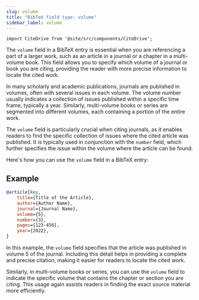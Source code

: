 ```yaml
---
slug: volume
title: "BibTeX field type: volume"
sidebar_label: volume
---
```


```mdx-code-block
import CiteDrive from '@site/src/components/CiteDrive';
```

The `volume` field in a BibTeX entry is essential when you are referencing a part of a larger work, such as an article in a journal or a chapter in a multi-volume book. This field allows you to specify which volume of a journal or book you are citing, providing the reader with more precise information to locate the cited work.

<CiteDrive />

In many scholarly and academic publications, journals are published in volumes, often with several issues in each volume. The volume number usually indicates a collection of issues published within a specific time frame, typically a year. Similarly, multi-volume books or series are segmented into different volumes, each containing a portion of the entire work.

The `volume` field is particularly crucial when citing journals, as it enables readers to find the specific collection of issues where the cited article was published. It is typically used in conjunction with the `number` field, which further specifies the issue within the volume where the article can be found.

Here's how you can use the `volume` field in a BibTeX entry:

## Example

```bibtex
@article{key,
    title={Title of the Article},
    author={Author Name},
    journal={Journal Name},
    volume={5},
    number={3},
    pages={123-456},
    year={2022},
}
```

In this example, the `volume` field specifies that the article was published in volume 5 of the journal. Including this detail helps in providing a complete and precise citation, making it easier for readers to locate the cited work.

Similarly, in multi-volume books or series, you can use the `volume` field to indicate the specific volume that contains the chapter or section you are citing. This usage again assists readers in finding the exact source material more efficiently.